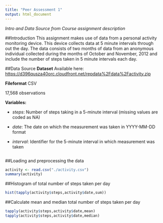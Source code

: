 ```yaml
---
title: "Peer Assessment 1"
output: html_document
---
```


_Intro and Data Source from Course assignment description_

##Introduction
This assignment makes use of data from a personal activity monitoring device. This device collects data at 5 minute intervals through out the day. The data consists of two months of data from an anonymous individual collected during the months of October and November, 2012 and include the number of steps taken in 5 minute intervals each day.

##Data Source
**Dataset** Available here: [https://d396qusza40orc.cloudfront.net/repdata%2Fdata%2Factivity.zip](https://d396qusza40orc.cloudfront.net/repdata%2Fdata%2Factivity.zip)

**Fileformat** CSV

17,568 observations

**Variables:**

* _steps_: Number of steps taking in a 5-minute interval (missing values are coded as NA)

* _date_: The date on which the measurement was taken in YYYY-MM-DD format

* _interval_: Identifier for the 5-minute interval in which measurement was taken


```r
```

##Loading and preprocessing the data
```r
activity <- read.csv("./activity.csv")
summary(activity)
```

##Histogram of total number of steps taken per day
```r
hist(tapply(activity$steps,activity$date,sum))
```


##Calculate mean and median total number of steps taken per day
```r
tapply(activity$steps,activity$date,mean)
tapply(activity$steps,activity$date,median)
```

